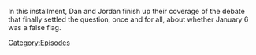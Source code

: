 {{DEFAULTSORT:
    #_EPISODE_0889:The Debate Of The Century, Part 2
}}{{Episode
    | title           = The Debate Of The Century, Part 2
    | caption         = Listen to this episode on [https://knowledgefight.libsyn.com/889-the-debate-of-the-century-part-2 Libsyn] [None Spotify]
    | episodeNumber   = 889
    | length          = 04:00:01
    | airDate         = January 15, 2024
    | previousEpisode = [[888: The Debate Of The Century, Part 1]]
}}

{{Stub}}

In this installment, Dan and Jordan finish up their coverage of the debate that finally settled the question, once and for all, about whether January 6 was a false flag.

[[Category:Episodes]]
